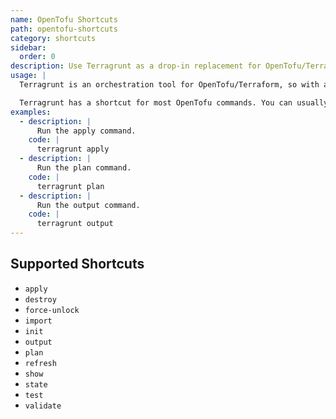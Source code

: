 ```yaml
---
name: OpenTofu Shortcuts
path: opentofu-shortcuts
category: shortcuts
sidebar:
  order: 0
description: Use Terragrunt as a drop-in replacement for OpenTofu/Terraform commands.
usage: |
  Terragrunt is an orchestration tool for OpenTofu/Terraform, so with a couple exceptions, you can generally use it as a drop-in replacement for OpenTofu/Terraform.

  Terragrunt has a shortcut for most OpenTofu commands. You can usually just replace `tofu` or `terraform` with `terragrunt` and it will do what you expect.
examples:
  - description: |
      Run the apply command.
    code: |
      terragrunt apply
  - description: |
      Run the plan command.
    code: |
      terragrunt plan
  - description: |
      Run the output command.
    code: |
      terragrunt output
---
```


## Supported Shortcuts

- `apply`
- `destroy`
- `force-unlock`
- `import`
- `init`
- `output`
- `plan`
- `refresh`
- `show`
- `state`
- `test`
- `validate`
